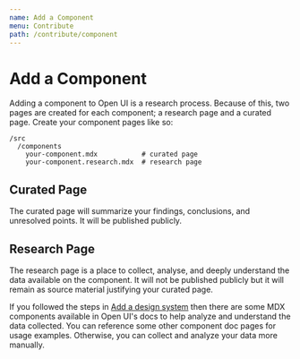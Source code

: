 ```yaml
---
name: Add a Component
menu: Contribute
path: /contribute/component
---
```


# Add a Component

Adding a component to Open UI is a research process.
Because of this, two pages are created for each component; a research page and a curated page.
Create your component pages like so:

```
/src
  /components
    your-component.mdx           # curated page
    your-component.research.mdx  # research page
```

## Curated Page

The curated page will summarize your findings, conclusions, and unresolved points.
It will be published publicly.

## Research Page

The research page is a place to collect, analyse, and deeply understand the data available on the component.
It will not be published publicly but it will remain as source material justifying your curated page.

If you followed the steps in [Add a design system](/contribute/design-system) then there are some MDX components available in Open UI's docs to help analyze and understand the data collected.
You can reference some other component doc pages for usage examples.
Otherwise, you can collect and analyze your data more manually.
